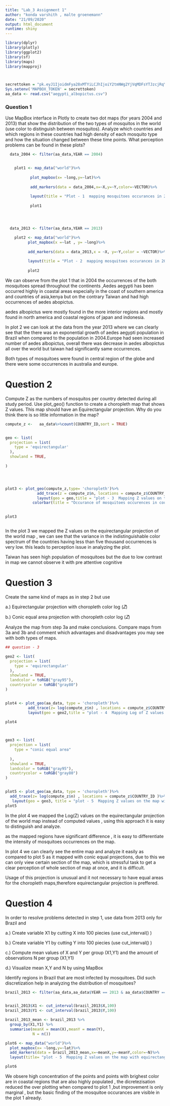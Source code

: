 ---
title: "Lab_3 Assignment 1"
author: "konda varshith , malte groenemann"
date: "21/09/2020"
output: html_document
runtime: shiny
---


```{r loading libraries , warnings = FALSE}
library(dplyr)
library(plotly)
library(ggplot2)
library(sf)
library(maps)
library(mapproj)



secrettoken = "pk.eyJ1IjoidmFya28xMTYiLCJhIjoiY2tmNWg2YjVqMDFsYTJzcjRqY2NxM2wyZiJ9.i_6sbQHwO3Sdsojg3TIdxw"
Sys.setenv('MAPBOX_TOKEN' = secrettoken)
aa_data <- read.csv("aegypti_albopictus.csv")

```


### Question 1 

Use MapBox interface in Plotly to create two dot maps (for years 2004 and 2013) that show
the distribution of the two types of mosquitos in the world (use color to distinguish between
mosquitos). Analyze which countries and which regions in these countries had high density of
each mosquito type and how the situation changed between these time points. What
perception problems can be found in these plots?
```{r 1.1 , warning = FALSE}



  data_2004 <- filter(aa_data,YEAR == 2004)


    plot1 <- map_data("world")%>%
  
           plot_mapbox(x= ~long,y=~lat)%>%
    
           add_markers(data = data_2004,x=~X,y=~Y,color=~VECTOR)%>%
      
           layout(title = "Plot - 1  mapping mosquitoes occurances in 2004 throughout the world")
    
           plot1




  data_2013 <- filter(aa_data,YEAR == 2013)

    plot2 <- map_data("world")%>%
          plot_mapbox(x =~lat , y= ~long)%>%
        
          add_markers(data = data_2013,x = ~X, y=~Y,color = ~VECTOR)%>%
      
          layout(title = "Plot - 2  mapping mosquitoes occurances in 2013 throughout the world")
  
          plot2


```

We can observe from the plot 1 that in 2004 the occurrences of the both mosquitoes spread throughout the continents ,Aedes aegypti has been occurred highly in coastal areas especially in the coast of southern america and countries of asia,kenya but on the 
contrary Taiwan and  had high occurrences of aedes abopictus.

aedes albopictus were mostly found in the more interior regions  and mostly found in  north america and coastal regions of japan and indonesia.


In plot 2 we can look at the data from the year 2013 where we can clearly see that the there was an exponential growth of aedes aegypti population in Brazil when compared to the population in  2004.Europe had seen increased number of aedes albopictus, overall there was decrease in aedes albopictus all over the world but taiwan had significantly same occurrences.

Both types of mosquitoes were found in central region of the globe and there were some occurrences in australia and europe.



# Question 2


Compute Z as the numbers of mosquitos per country detected during all study period. Use
plot_geo() function to create a choropleth map that shows Z values. This map should have an
Equirectangular projection. Why do you think there is so little information in the map?


```{r 2 , warning = FALSE}
compute_z <-   aa_data%>%count(COUNTRY_ID,sort = TRUE)


geo <- list(
  projection = list(
    type = 'equirectangular'
  ),
  showland = TRUE,
  
)




plot3 <- plot_geo(compute_z,type= 'choropleth')%>%
              add_trace(z = compute_z$n, locations = compute_z$COUNTRY_ID)%>%
              layout(geo = geo,title = "plot - 3  Mapping Z values on the map with equirectangualr projection")%>%
            colorbar(title = "Occurance of mosquitoes occurences in country")
  

plot3



```


In the plot 3 we mapped the Z values on the equirectangular projection of the world map , we can see that the variance in the indistinguishable color spectrum of the countries having less than five thousand occurrences is very low. this leads to perception issue in analyzing the plot.

Taiwan has seen high population of mosquitoes but the due to low contrast in map we cannot observe it with pre attentive cognitive  



# Question 3

Create the same kind of maps as in step 2 but use

a.)   Equirectangular projection with choropleth color log (𝑍)

b.)   Conic equal area projection with choropleth color log (𝑍)

Analyze the map from step 3a and make conclusions. Compare maps from 3a and 3b and
comment which advantages and disadvantages you may see with both types of maps.

```{r ,warning = FALSE}
## question - 3 

geo2 <- list(
  projection = list(
    type = 'equirectangular'
  ),
  showland = TRUE,
  landcolor = toRGB("gray95"),
  countrycolor = toRGB("gray80")
)


plot4 <- plot_geo(aa_data, type = 'choropleth')%>%
          add_trace(z= log(compute_z$n) , locations = compute_z$COUNTRY_ID )%>%
          layout(geo = geo2,title = "plot - 4  Mapping Log of Z values on the map with equirectangualr projection")
          
plot4  



geo3 <- list(
  projection = list(
    type = "conic equal area"
    
  ),
  showland = TRUE,
  landcolor = toRGB("gray95"),
  countrycolor = toRGB("gray80")
)


plot5 <- plot_geo(aa_data, type = 'choropleth')%>%
  add_trace(z= log(compute_z$n) , locations = compute_z$COUNTRY_ID )%>%
   layout(geo = geo3, title = "plot - 5  Mapping Z values on the map with conic equal area projection")
plot5 

```

In the plot 4  we mapped the Log(Z) values on the equirectangular projection of the world map  instead of computed values , using this approach it is easy to distinguish and analyze.

as the mapped regions have significant difference , it is easy to differentiate the intensity of mosquitoes occurrences on the map.

In plot 4 we can clearly see the entire map and analyze it easily as compared to plot 5 as it mapped with conic equal projections,
due to this we can only view certain section of the map, which is stressful task to get a clear perception of whole section of map at once, and it is difficult.

Usage of this projection is unusual and it not necessary to have equal areas for the choropleth maps,therefore equirectangular projection is preffered.




# Question 4

In order to resolve problems detected in step 1, use data from 2013 only for Brazil and

a.) Create variable X1 by cutting X into 100 piecies (use cut_interval() )

b.) Create variable Y1 by cutting Y into 100 piecies (use cut_interval() )

c.) Compute mean values of X and Y per group (X1,Y1) and the amount of observations N per group (X1,Y1)

d.)  Visualize mean X,Y and N by using MapBox

Identify regions in Brazil that are most infected by mosquitoes. Did such discretization
help in analyzing the distribution of mosquitoes?

```{r , warning = FALSE}

brazil_2013 <- filter(aa_data,aa_data$YEAR == 2013 & aa_data$COUNTRY == "Brazil")


brazil_2013$X1 <- cut_interval(brazil_2013$X,100)
brazil_2013$Y1 <- cut_interval(brazil_2013$Y,100)

brazil_2013_mean <- brazil_2013 %>%
  group_by(X1,Y1) %>%
  summarise(meanX = mean(X),meanY = mean(Y),
            N = n())

plot6 <- map_data("world")%>%
  plot_mapbox(x= ~long,y=~lat)%>%
  add_markers(data = brazil_2013_mean,x=~meanX,y=~meanY,color=~N)%>%
  layout(title= "plot - 5  Mapping Z values on the map with equirectangualr projection")

plot6
```
We obsere high concentration of the points and points with brighest color are in coastal regions that are also highly populated , the dicretezisation reduced the over plotting when compared to plot 1 ,but improvement is only marginal , but the basic finding of the mosquitoe occurances are visible in  the plot 1 already. 
